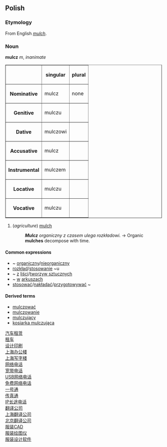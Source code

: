 ==Polish==

===Etymology===
From English ''[[mulch]]''.

===Noun===
'''mulcz''' ''m'', ''inanimate''

<table border=1>
<tr><th><th>singular<th>plural</tr>
<tr><th>Nominative<td>mulcz<td>none</tr>
<tr><th>Genitive<td>mulczu<td></tr>
<tr><th>Dative<td>mulczowi<td></tr>
<tr><th>Accusative<td>mulcz<td></tr>
<tr><th>Instrumental<td>mulczem<td></tr>
<tr><th>Locative<td>mulczu<td></tr>
<tr><th>Vocative<td>mulczu<td></tr>
</table>

# (''agriculture'') [[mulch]]
#:'''''Mulcz''' organiczny z czasem ulega rozkładowi.'' → Organic '''mulches''' decompose with time.

====Common expressions====
*~ [[organiczny]]/[[nieorganiczny]]
*[[rozkład]]/[[stosowanie]] ~u
*~ [[z]] [[liść|liści]]/[[tworzywo sztuczne|tworzyw sztucznych]]
*~ [[w]] [[arkusz]]ach
*[[stosować]]/[[nakładać]]/[[przygotowywać]] ~

====Derived terms====
*[[mulczować]]
*[[mulczowanie]]
*[[mulczujący]]
*[[kosiarka mulczująca]]

<a href="http://autoing.com.cn"> 汽车租赁</a><br>
<a href="http://autoing.com.cn"> 租车</a><br>
<a href="http://www.xhje.com"> 设计印刷</a><br>
<a href="http://www.office-021.com"> 上海办公楼</a><br>
<a href="http://www.5151office.cn"> 上海写字楼</a><br>
<a href="http://www.9136.cn"> 网络电话</a><br>
<a href="http://www.9136.cn"> 宽带电话</a><br>
<a href="http://www.9136.cn"> USB网络电话</a><br>
<a href="http://www.9136.cn"> 免费网络电话</a><br>
<a href="http://www.9136.cn"> 一号通</a><br>
<a href="http://www.9136.cn"> 传真通</a><br>
<a href="http://www.9136.cn"> IP长途电话</a><br>
<a href="http://www.xinyitong.org"> 翻译公司</a><br>
<a href="http://www.xinyitong.org"> 上海翻译公司</a><br>
<a href="http://www.xinyitong.org"> 北京翻译公司</a><br>
<a href="http://www.paybacksh.com/index.asp"> 服装CAD</a><br>
<a href="http://www.paybacksh.com/index.asp"> 服装绘图仪</a><br>
<a href="http://www.paybacksh.com/index.asp"> 服装设计软件</a><br>